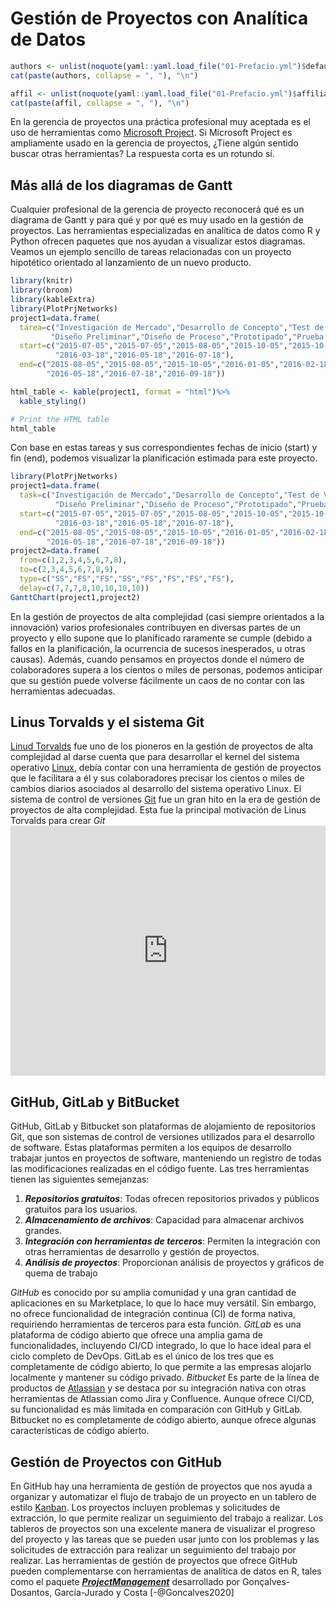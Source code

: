 # Gestión de Proyectos con Analítica de Datos

```r
authors <- unlist(noquote(yaml::yaml.load_file("01-Prefacio.yml")$default))
cat(paste(authors, collapse = ", "), "\n") 
```

```r
affil <- unlist(noquote(yaml::yaml.load_file("01-Prefacio.yml")$affiliation))
cat(paste(affil, collapse = ", "), "\n")
```


En la gerencia de proyectos una práctica profesional muy aceptada es el uso de herramientas como [Microsoft Project](https://www.microsoft.com/es-ar/microsoft-365/project/project-management-software). Si Microsoft Project es ampliamente usado en la gerencia de proyectos, ¿Tiene algún sentido buscar otras herramientas? La respuesta corta es un rotundo sí.

## Más allá de los diagramas de Gantt

Cualquier profesional de la gerencia de proyecto reconocerá qué es un diagrama de Gantt y para qué y por qué es muy usado en la gestión de proyectos. Las herramientas especializadas en analítica de datos como R y Python ofrecen paquetes que nos ayudan a visualizar estos diagramas. Veamos un ejemplo sencillo de tareas relacionadas con un proyecto hipotético orientado al lanzamiento de un nuevo producto.

```r
library(knitr)
library(broom)
library(kableExtra)
library(PlotPrjNetworks)
project1=data.frame(
  tarea=c("Investigación de Mercado","Desarrollo de Concepto","Test de Viabilidad",
         "Diseño Preliminar","Diseño de Proceso","Prototipado","Prueba de Mercado","Diseño Final", "Lanzamiento"),
  start=c("2015-07-05","2015-07-05","2015-08-05","2015-10-05","2015-10-05","2016-02-18",
          "2016-03-18","2016-05-18","2016-07-18"),
  end=c("2015-08-05","2015-08-05","2015-10-05","2016-01-05","2016-02-18","2016-03-18",
        "2016-05-18","2016-07-18","2016-09-18"))

html_table <- kable(project1, format = "html")%>%
  kable_styling()

# Print the HTML table
html_table
```

Con base en estas tareas y sus correspondientes fechas de inicio (start) y fin (end), podemos visualizar la planificación estimada para este proyecto. 

```r
library(PlotPrjNetworks)
project1=data.frame(
  task=c("Investigación de Mercado","Desarrollo de Concepto","Test de Viabilidad",
          "Diseño Preliminar","Diseño de Proceso","Prototipado","Prueba de Mercado","Diseño Final", "Lanzamiento"),
  start=c("2015-07-05","2015-07-05","2015-08-05","2015-10-05","2015-10-05","2016-02-18",
          "2016-03-18","2016-05-18","2016-07-18"),
  end=c("2015-08-05","2015-08-05","2015-10-05","2016-01-05","2016-02-18","2016-03-18",
        "2016-05-18","2016-07-18","2016-09-18"))
project2=data.frame(
  from=c(1,2,3,4,5,6,7,8),
  to=c(2,3,4,5,6,7,8,9),
  type=c("SS","FS","FS","SS","FS","FS","FS","FS"),
  delay=c(7,7,7,8,10,10,10,10))
GanttChart(project1,project2)
```

En la gestión de proyectos de alta complejidad (casi siempre orientados a la innovación) varios profesionales contribuyen en diversas partes de un proyecto y ello supone que lo planificado raramente se cumple (debido a fallos en la planificación, la ocurrencia de sucesos inesperados, u otras causas). Además, cuando pensamos en proyectos donde el número de colaboradores supera a los cientos o miles de personas, podemos anticipar que su gestión puede volverse fácilmente un caos de no contar con las herramientas adecuadas.

## Linus Torvalds y el sistema Git

[Linud Torvalds](https://es.wikipedia.org/wiki/Linus_Torvalds) fue uno de los pioneros en la gestión de proyectos de alta complejidad al darse cuenta que para desarrollar el kernel del sistema operativo [Linux](https://es.wikipedia.org/wiki/GNU/Linux), debía contar con una herramienta de gestión de proyectos que le facilitara a él y sus colaboradores precisar los cientos o miles de cambios diarios asociados al desarrollo del sistema operativo Linux. El sistema de control de versiones [Git](https://es.wikipedia.org/wiki/Git) fue un gran hito en la era de gestión de proyectos de alta complejidad. Esta fue la principal motivación de Linus Torvalds para crear *Git* <iframe width="100%" height="400" src="https://www.youtube.com/embed/iNFtX2ctExM" frameborder="0" allow="autoplay; encrypted-media" allowfullscreen></iframe>

## GitHub, GitLab y BitBucket

GitHub, GitLab y Bitbucket son plataformas de alojamiento de repositorios Git, que son sistemas de control de versiones utilizados para el desarrollo de software. Estas plataformas permiten a los equipos de desarrollo trabajar juntos en proyectos de software, manteniendo un registro de todas las modificaciones realizadas en el código fuente. Las tres herramientas tienen las siguientes semejanzas:

1. ***Repositorios gratuitos***: Todas ofrecen repositorios privados y públicos gratuitos para los usuarios.
2. ***Almacenamiento de archivos***: Capacidad para almacenar archivos grandes.
3. ***Integración con herramientas de terceros***: Permiten la integración con otras herramientas de desarrollo y gestión de proyectos.
4. ***Análisis de proyectos***: Proporcionan análisis de proyectos y gráficos de quema de trabajo

*GitHub* es conocido por su amplia comunidad y una gran cantidad de aplicaciones en su Marketplace, lo que lo hace muy versátil. Sin embargo, no ofrece funcionalidad de integración continua (CI) de forma nativa, requiriendo herramientas de terceros para esta función.
*GitLab* es una plataforma de código abierto que ofrece una amplia gama de funcionalidades, incluyendo CI/CD integrado, lo que lo hace ideal para el ciclo completo de DevOps. GitLab es el único de los tres que es completamente de código abierto, lo que permite a las empresas alojarlo localmente y mantener su código privado.
*Bitbucket* Es parte de la línea de productos de [Atlassian](https://es.wikipedia.org/wiki/Atlassian) y se destaca por su integración nativa con otras herramientas de Atlassian como Jira y Confluence. Aunque ofrece CI/CD, su funcionalidad es más limitada en comparación con GitHub y GitLab. Bitbucket no es completamente de código abierto, aunque ofrece algunas características de código abierto.

## Gestión de Proyectos con GitHub

En GitHub hay una herramienta de gestión de proyectos que nos ayuda a organizar y automatizar el flujo de trabajo de un proyecto en un tablero de estilo [Kanban](https://es.wikipedia.org/wiki/Kanban). Los proyectos incluyen problemas y solicitudes de extracción, lo que permite realizar un seguimiento del trabajo a realizar. Los tableros de proyectos son una excelente manera de visualizar el progreso del proyecto y las tareas que se pueden usar junto con los problemas y las solicitudes de extracción para realizar un seguimiento del trabajo por realizar. Las herramientas de gestión de proyectos que ofrece GitHub pueden complementarse con herramientas de analítica de datos en R, tales como el paquete ***[ProjectManagement](https://journal.r-project.org/archive/2020/RJ-2020-009/index.html)*** desarrollado por Gonçalves-Dosantos, García-Jurado y Costa [-@Goncalves2020]
